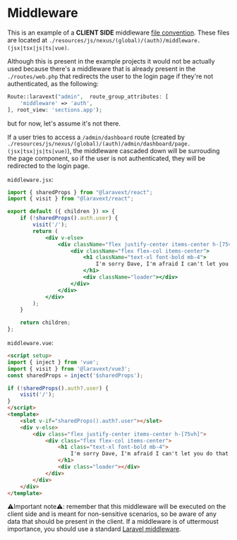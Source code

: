 
# Middleware

This is an example of a **CLIENT SIDE** middleware [file convention](/docs/concepts/file-conventions). These files are located at `./resources/js/nexus/(global)/(auth)/middleware.(jsx|tsx|js|ts|vue)`.

Although this is present in the example projects it would not be actually used because there's a middleware that is already present in the `./routes/web.php` that redirects the user to the login page if they're not authenticated, as the following:

```php
Route::laravext("admin",  route_group_attributes: [
    'middleware' => 'auth',
], root_view: 'sections.app');
```

but for now, let's assume it's not there.

If a user tries to access a `/admin/dashboard` route (created by `./resources/js/nexus/(global)/(auth)/admin/dashboard/page.(jsx|tsx|js|ts|vue)`), the middleware cascaded down will be surrouding the page component, so if the user is not authenticated, they will be redirected to the login page.

<Tabs>

<TabItem value="React" label="React">

`middleware.jsx`:

```jsx
import { sharedProps } from "@laravext/react";
import { visit } from "@laravext/react";

export default ({ children }) => {
    if (!sharedProps().auth.user) {
        visit('/');
        return (
            <div v-else>
                <div className="flex justify-center items-center h-[75vh]">
                    <div className="flex flex-col items-center">
                        <h1 className="text-xl font-bold mb-4">
                            I'm sorry Dave, I'm afraid I can't let you do that...
                        </h1>
                        <div className="loader"></div>
                    </div>
                </div>
            </div>
        );
    }

    return children;
};
```

  </TabItem>
  <TabItem value="Vue" label="Vue">

`middleware.vue`:

```html
<script setup>
import { inject } from 'vue';
import { visit } from '@laravext/vue3';
const sharedProps = inject('$sharedProps');

if (!sharedProps().auth?.user) {
    visit('/');
}
</script>
<template>
    <slot v-if="sharedProps().auth?.user"></slot>
    <div v-else>
        <div class="flex justify-center items-center h-[75vh]">
            <div class="flex flex-col items-center">
                <h1 class="text-xl font-bold mb-4">
                    I'm sorry Dave, I'm afraid I can't let you do that...
                </h1>
                <div class="loader"></div>
            </div>
        </div>
    </div>
</template>
```

  </TabItem>
</Tabs>

⚠️Important note⚠️: remember that this middleware will be executed on the client side and is meant for non-sensitive scenarios, so be aware of any data that should be present in the client. If a middleware is of uttermoust importance, you should use a standard [Laravel middleware](https://laravel.com/docs/11.x/middleware).
